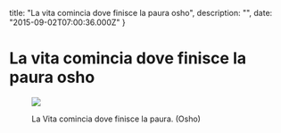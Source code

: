 

  title: "La vita comincia dove finisce la paura osho",
  description: "",
  date: "2015-09-02T07:00:36.000Z"
}


# La vita comincia dove finisce la paura osho


<figure>
  <img src={image} />
  <figcaption><p>La Vita comincia dove finisce la paura. (Osho)</p></figcaption>
</figure>
    
  